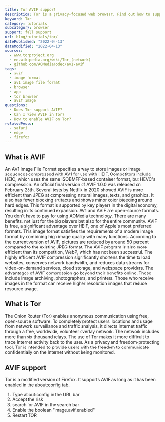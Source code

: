 ```yaml
---
title: Tor AVIF support
description: Tor is a privacy-focused web browser. Find out how to support and view AVIF images.
keyword: Tor
category: tutorials
subcategory: browser
support: full support
url: blog/tutorials/tor/
datePublished: "2022-04-13"
dateModified: "2022-04-13"
sources:
  - www.torproject.org
  - en.wikipedia.org/wiki/Tor_(network)
  - github.com/AOMediaCodec/av1-avif
tags:
  - avif
  - image format
  - av1 image file format
  - browser
  - app
  - tor browser
  - avif image
questions:
  - Does Tor support AVIF?
  - Can I view AVIF in Tor?
  - How to enable AVIF on Tor?
relatedPosts:
  - safari
  - edge
  - firefox
---
```


## What is AVIF

An AV1 Image File Format specifies a way to store images or image sequences compressed with AV1 for use with HEIF. Competitors include HEIC, which uses the same ISOBMFF-based container format, but HEVC's compression. An official final version of AVIF 1.0.0 was released on February 28th. Several tests by Netflix in 2020 showed AVIF is more efficient than JPEG at compressing natural images, texts, and graphics. It also has fewer blocking artifacts and shows minor color bleeding around hard edges. This format is supported by key players in the digital economy, resulting in its continued expansion. AV1 and AVIF are open-source formats. You don't have to pay for using AOMedia technology. There are many benefits, not just for the big players but also for the entire community. AVIF is free, a significant advantage over HEIF, one of Apple's most preferred formats. This image format satisfies the requirements of a modern image format by combining high image quality with many functions. According to the current version of AVIF, pictures are reduced by around 50 percent compared to the existing JPEG format. The AVIF program is also more efficient than its competition, WebP, which has not been successful. The highly efficient AVIF compression significantly shortens the time to load websites, conserves network bandwidth, and reduces data streams for video-on-demand services, cloud storage, and webspace providers. The advantages of AVIF compression go beyond their benefits online. These include image archiving, photographers, and printers. Those who receive images in the format can receive higher resolution images that reduce resource usage.

## What is Tor

The Onion Router (Tor) enables anonymous communication using free, open-source software. To completely protect users' locations and usage from network surveillance and traffic analysis, it directs Internet traffic through a free, worldwide, volunteer overlay network. The network includes more than six thousand relays. The use of Tor makes it more difficult to trace Internet activity back to the user. As a privacy and freedom-protecting tool, Tor is intended to provide users with the freedom to communicate confidentially on the Internet without being monitored.

## AVIF support

Tor is a modified version of Firefox. It supports AVIF as long as it has been enabled in the about:config tab.

1. Type about:config in the URL bar
2. Accept the risk
3. search for AVIF in the search bar
4. Enable the boolean "image.avif.enabled"
5. Restart TOR
